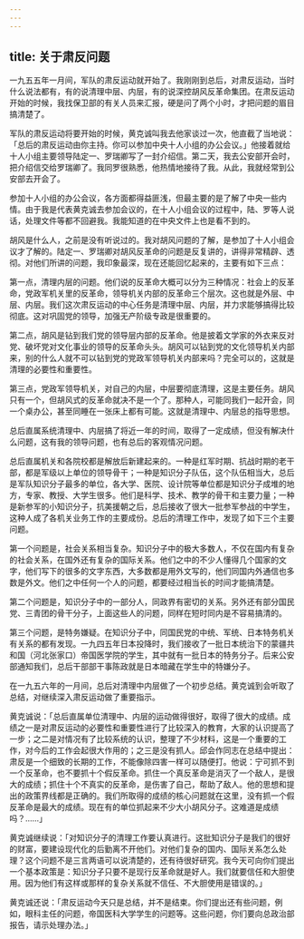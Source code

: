 ```yaml
---
---
---
```

title: 关于肃反问题
---




一九五五年一月间，军队的肃反运动就开始了。我刚刚到总后，对肃反运动，当时什么说法都有，有的说清理中层、内层，有的说深控胡风反革命集团。在肃反运动开始的时候，我找保卫部的有关人员来汇报，硬是问了两个小时，才把问题的眉目搞清楚了。

军队的肃反运动将要开始的时候，黄克诚叫我去他家谈过一次，他直截了当地说：「总后的肃反运动由你主持。你可以参加中央十人小组的办公会议。」他接着就给十人小组主要领导陆定一、罗瑞卿写了一封介绍信。第二天，我去公安部开会时，把介绍信交给罗瑞卿了。我同罗很熟悉，他热情地接待了我。从此，我就经常到公安部去开会了。

参加十人小组的办公会议，各方面都得益匪浅，但最主要的是了解了中央一些内情。由于我是代表黄克诚去参加会议的，在十人小组会议的过程中，陆、罗等人说话，处理文件等都不回避我。我能知道的在中央文件上也是看不到的。

胡风是什么人，之前是没有听说过的。我对胡风问题的了解，是参加了十人小组会议才了解的。陆定一、罗瑞卿对胡风反革命的问题是反复讲的，讲得非常精辟、透彻。对他们所讲的问题，我印象最深，现在还能回忆起来的，主要有如下三点：

第一点，清理内层的问题。他们说的反革命大概可以分为三种情况：社会上的反革命，党政军机关里的反革命，领导机关内部的反革命三个层次。这也就是外层、中层、内层。我们这次肃反运动的中心任务是清理中层、内层，并力求能够搞得比较彻底。这对巩固党的领导，加强无产阶级专政是很重要的。

第二点，胡风是钻到我们党的领导层内部的反革命。他是披着文学家的外衣来反对党、破坏党对文化事业的领导的反革命头头。胡风可以钻到党的文化领导机关内部来，别的什么人就不可以钻到党的党政军领导机关内部来吗？完全可以的，这就是清理的必要性和重要性。

第三点，党政军领导机关，对自己的内层，中层要彻底清理，这是主要任务。胡风只有一个，但胡风式的反革命就决不是一个了。那种人，可能同我们一起开会，同一个桌办公，甚至同睡在一张床上都有可能。这就是清理中、内层总的指导思想。

总后直属系统清理中、内层搞了将近一年的时间，取得了一定成绩，但没有解决什么问题，这有我的领导问题，也有总后的客观情况问题。

总后直属机关和各院校都是解放后新建起来的。一种是红军时期、抗战时期的老干部，都是军级以上单位的领导骨干；一种是知识分子队伍，这个队伍相当大，总后是军队知识分子最多的单位，各大学、医院、设计院等单位都是知识分子成堆的地方，专家、教授、大学生很多。他们是科学、技术、教学的骨干和主要力量；一种是新参军的小知识分子，抗美援朝之后，总后接收了很大一批参军参战的中学生，这种人成了各机关业务工作的主要成份。总后的清理工作中，发现了如下三个主要问题。

第一个问题是，社会关系相当复杂。知识分子中的极大多数人，不仅在国内有复杂的社会关系，在国外还有复杂的国际关系。他们之中的不少人懂得几个国家的文字，他们写下的很多的文字东西，大多数都是用外文写的，他们同国内外通信也多数是外文。他们之中任何一个人的问题，都要经过相当长的时间才能搞清楚。

第二个问题是，知识分子中的一部分人，同政界有密切的关系。另外还有部分国民党、三青团的骨干分子，上面这些人的问题，同样在短时同内是不容易搞清的。

第三个问题，是特务嫌疑。在知识分子中，同国民党的中统、军统、日本特务机关有关系的都有发现。一九四五年日本投降时，我们接收了一批日本统治下的蒙疆共和国（河北张家口）帝国医学院的学生，其中就有一批日本的特务分子。后来公安部通知我们，总后干部部干事陈政就是日本暗藏在学生中的特嫌分子。

在一九五六年的一月间，总后对清理中内层做了一个初步总结。黄克诚到会听取了总结，对继续深入肃反运动做了重要指示。

黄克诚说：「总后直属单位清理中、内层的运动做得很好，取得了很大的成绩。成绩之一是对肃反运动的必要性和重要性进行了比较深入的教育，大家的认识提高了一步；之二是对情况有了比较系统的认识，整理了不少材料，这是一个重要的工作，对今后的工作会起很大作用的；之三是没有抓人。邱会作同志在总结中提出：肃反是一个细致的长期的工作，不能像除四害一样可以随便打。他说：宁可抓不到一个反革命，也不要抓十个假反革命。抓住一个真反革命是消灭了一个敌人，是很大的成绩；抓住十个不真实的反革命，是伤害了自己，帮助了敌人。他的思想和提出的政策界线都是正确的。我们所取得的成绩的核心问题就在这里，没有抓一个假反革命是最大的成绩。现在有的单位抓起来不少大小胡风分子。这难道是成绩吗？……」

黄克诚继续说：「对知识分子的清理工作要认真进行。这批知识分子是我们的很好的财富，要建设现代化的后勤离不开他们。对他们复杂的国内、国际关系怎么处理？这个问题不是三言两语可以说清楚的，还有待很好研究。我今天可向你们提出一个基本政策是：知识分子只要不是现行反革命就是好人。我们就要信任和大胆使用。因为他们有这样或那样的复杂关系就不信任、不大胆使用是错误的。」

黄克诚还说：「肃反运动今天只是总结，并不是结束。你们提出还有些问题，例如，眼科主任的问题，帝国医科大学学生的问题等。这些问题，你们要向总政治部报告，请示处理办法。」